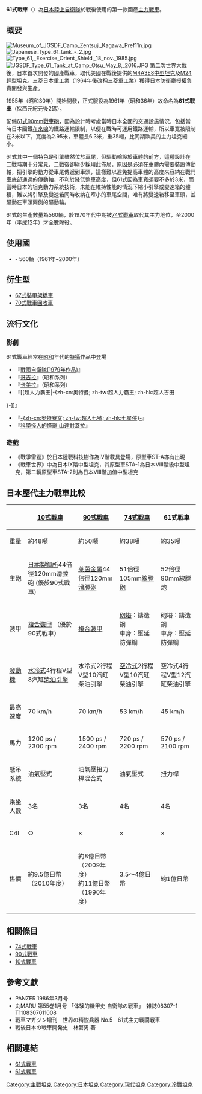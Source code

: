 {{noteTA
|G1=Units
|T=zh-cn:61式坦克;zh-hant:61式戰車;zh-hk:61式坦克;
|1=zh-cn:61式坦克;zh-hant:61式戰車;zh-hk:61式坦克;
|2=zh-hans:坦克;zh-hk:坦克;zh-tw:戰車;
|3=zh-hans:主战坦克;zh-hk:主戰坦克;zh-tw:主力戰車;
}}
{{Infobox Weapon
| image = File: Japanese Type 61 tank - 1.jpg
| image_size = 300px
| caption = 61式戰車
| service = 1961年 - 2000年
| design_date = 1955年 - 1960年
| production_date = 1961年 - 1975年
| designer = [[三菱重工業|三菱重工業]]
| manufacturer = [[三菱重工業|三菱重工業]]
| variants = 67式裝甲架橋車<br>70式戰車回收車
| number = 560
| name = 61式戰車
| origin = {{flagcountry|Japan}}
| type = [[主力戰車|主力戰車]]
| is_vehicle = yes
| crew = 4(車長、砲手、裝填手和駕駛)
| length = 8.19 / 6.03 m
| width = 2.95公尺
| height = 2.49公尺
| weight = 35公噸
| armour = 車體55mm，砲塔114mm
| primary_armament = [[M1_90公釐砲#衍生型|61式戰車炮(由美國授權三菱生產的M3A1戰車炮)]]
| secondary_armament = 7.62mm [[白朗寧M1919中型機槍|M1919A4/A4E1白朗寧機槍]] <br> 12.7mm [[白朗寧M2重機槍|M2白朗寧重機槍]]
| engine = 三菱12HM21WT V12直噴空冷式四行程[[渦輪增壓|渦輪增壓]][[柴油引擎|柴油引擎]]，排氣量29600cc
| engine_power = 570匹馬力 / 2100rpm
| suspension = [[扭力桿|扭力桿]]
| speed = 45km/h (paved roads)
| pw_ratio = 17.14hp/t
| vehicle_range = 200 km
}}

'''61式戰車'''（{{jpn|j=ろくいちしきせんしゃ|kanji=61式戦車}}）為[[日本陸上自衛隊|日本陸上自衛隊]]於戰後使用的第一款國產[[主力戰車|主力戰車]]。

== 概要 ==
[[File:Museum_of_JGSDF_Camp_Zentsuji_Kagawa_Pref11n.jpg|right]]
[[File:Japanese_Type_61_tank_-_2.jpg|right]]
[[Image:Type_61,_Exercise_Orient_Shield,_18_nov._1985.jpg|thumb]]
[[File:JGSDF_Type_61_Tank_at_Camp_Otsu_May_8,_2016.JPG|thumb]]
第二次世界大戰後，日本首次開發的國產戰車，取代美國在戰後提供的[[M4雪曼戰車|M4A3E8中型坦克]]及[[M24霞飛坦克|M24輕型坦克]]。三菱日本重工業（1964年後改稱[[三菱重工業|三菱重工業]]）獲得日本防衛廳授權負責開發與生產。

1955年（昭和30年）開始開發，正式服役為1961年（昭和36年）故命名為'''61式戰車'''（採西元紀元後2碼）。

配備[[M1_90公釐砲|61式90mm戰車砲]]，因為設計時考慮當時日本全國的交通設施情況，包括當時日本國鐵[[在來線|在來線]]的鐵路運輸限制，以便在戰時可運用鐵路運輸，所以車寬被限制在3米以下，寬度為2.95米，車體長6.3米，重35噸，比同期歐美的主力坦克細小。

61式其中一個特色是引擎雖然位於車尾，但驅動輪設於車體的前方，這種設計在二戰時期十分常見，二戰後卻極少採用此佈局，原因是必須在車體內需要裝設傳動軸，把引擎的動力從車尾傳遞到車頭，這樣難以避免提高車體的高度來容納在戰鬥室底部通過的傳動軸，不利於降低整車高度，但61式因為車寬須要不多於3米，而當時日本的坦克動力系統技術，未能在維持性能的情況下縮小引擎或變速箱的體積，難以將引擎及變速箱同時收納在窄小的車尾空間，唯有將變速箱移至車頭，並驅動在車頭兩側的驅動輪。

61式的生產數量為560輛，於1970年代中期被[[74式戰車|74式戰車]]取代其主力地位，至2000年（平成12年）才全數除役。

== 使用國 ==
*{{JPN}} - 560輛（1961年~2000年）

== 衍生型 == 
*[[67式裝甲架橋車|67式裝甲架橋車]]
*[[70式戰車回收車|70式戰車回收車]]

== 流行文化 ==
=== 影劇 ===
61式戰車經常在[[昭和|昭和]]年代的[[特攝|特攝]]作品中登場
* 『[[戰國自衛隊(1979年作品)|戰國自衛隊(1979年作品)]]』
* 『[[哥吉拉|哥吉拉]]』（昭和系列）
* 『[[卡美拉|卡美拉]]』（昭和系列）
* 『[[超人力霸王|-{zh-cn:奥特曼; zh-tw:超人力霸王; zh-hk:超人吉田
}-]]』
* 『[[超人七號|-{zh-cn:奥特赛文; zh-tw:超人七號; zh-hk:七星俠}-]]』
* 『[[科學怪人的怪獸_山達對蓋拉|科學怪人的怪獸 山達對蓋拉]]』

=== 遊戲 ===
*《戰爭雷霆》於日本陸戰科技樹作為IV階載具登場，原型車ST-A亦有出現
*《戰車世界》中為日本IX階中型坦克，其原型車STA-1為日本VIII階級中型坦克，第二輛原型車STA-2則為日本VIII階加值中型坦克

==日本歷代主力戰車比較==
{| class="wikitable" align="none" cellpadding="5" style="background:#fff; text-align:center;"

|-
!
! [[10式戰車|10式戰車]]
! [[90式戰車|90式戰車]]
! [[74式戰車|74式戰車]]
! 61式戰車
|-
| 重量
| 約48噸
| 約50噸 
| 約38噸  
| 約35噸
|-
| 主砲
| [[日本製鋼所|日本製鋼所]]44倍徑120mm滑膛砲
(優於90式戰車){{来源请求}}
| [[莱茵金属|莱茵金属]]44倍徑120mm[[滑膛砲|滑膛砲]] 
| 51倍徑105mm[[線膛砲|線膛砲]]   
| 52倍徑90mm線膛炮
|-
| 裝甲
| [[裝甲#積層裝甲|複合裝甲]] （優於90式戰車{{来源请求}}）
| [[複合裝甲|複合裝甲]]
| [[砲塔|砲塔]]：鑄造鋼<br />車身：壓延防彈鋼
| 砲塔：鑄造鋼<br />車身：壓延防彈鋼
|-
| [[發動機|發動機]]
| [[水冷式|水冷式]]4行程V型8汽缸[[柴油引擎|柴油引擎]]
| 水冷式2行程V型10汽缸柴油引擎
| [[空冷式|空冷式]]2行程V型10汽缸柴油引擎 
| 空冷式4行程V型12汽缸柴油引擎
|-
| 最高速度
| 70 km/h 
| 70 km/h 
| 53 km/h  
| 45 km/h
|-
| 馬力
| 1200 ps / 2300 rpm 
| 1500 ps / 2400 rpm 
|  720 ps / 2200 rpm 
|  570 ps / 2100 rpm 
|-
| 懸吊系統
| 油氣壓式
| 油氣壓扭力桿混合式 
| 油氣壓式
| 扭力桿
|-
| 乘坐人數
| 3名
| 3名 
| 4名  
| 4名
|-
| C4I
| ○
| × 
| ×  
| ×
|-
| 售價
| 約9.5億日幣（2010年度）
| 約8億日幣（2009年度）<br />約11億日幣（1990年度）
| 3.5～4億日幣
| 約1億日幣
|}

== 相關條目 ==
{{戰車主題}}
*[[74式戰車|74式戰車]]
*[[90式戰車_(日本)|90式戰車]]
*[[10式戰車|10式戰車]]

== 參考文獻 ==
*PANZER 1986年3月号
*丸MARU 第55巻1月号 「体験的機甲史 自衛隊の戦車」　雑誌08307-1 T1108307011008
*戦車マガジン増刊　世界の精鋭兵器 No.5　61式主力戦闘戦車
*戦後日本の戦車開発史　林磐男 著

== 相關連結 ==
{{Reflist}}
* [https://web.archive.org/web/20071105012931/http://www15.tok2.com/home/lttom/military-powers_jgsdf/74/military-powers_61tank-01.htm 61式戦車]
* [https://web.archive.org/web/20080126112622/http://rightwing.sakura.ne.jp/equipment/jgsdf/armor/type61tk/type61tank.html 61式戦車]


{{現代戰車}}
{{自衛隊裝甲戰鬥車輛}}

[[Category:主戰坦克|Category:主戰坦克]]
[[Category:日本坦克|Category:日本坦克]]
[[Category:現代坦克|Category:現代坦克]]
[[Category:冷戰坦克|Category:冷戰坦克]]
